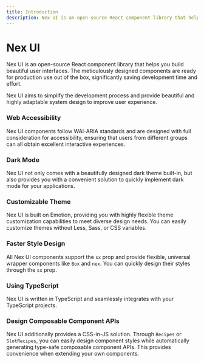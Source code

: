 ```yaml
---
title: Introduction
description: Nex UI is an open-source React component library that helps you build beautiful user interfaces.
---
```


# Nex UI

Nex UI is an open-source React component library that helps you build beautiful user interfaces. The meticulously designed components are ready for production use out of the box, significantly saving development time and effort.

Nex UI aims to simplify the development process and provide beautiful and highly adaptable system design to improve user experience.

### Web Accessibility

Nex UI components follow WAI-ARIA standards and are designed with full consideration for accessibility, ensuring that users from different groups can all obtain excellent interactive experiences.

### Dark Mode

Nex UI not only comes with a beautifully designed dark theme built-in, but also provides you with a convenient solution to quickly implement dark mode for your applications.

### Customizable Theme

Nex UI is built on Emotion, providing you with highly flexible theme customization capabilities to meet diverse design needs. You can easily customize themes without Less, Sass, or CSS variables.

### Faster Style Design

All Nex UI components support the `sx` prop and provide flexible, universal wrapper components like `Box` and `nex`. You can quickly design their styles through the `sx` prop.

### Using TypeScript

Nex UI is written in TypeScript and seamlessly integrates with your TypeScript projects.

### Design Composable Component APIs

Nex UI additionally provides a CSS-in-JS solution. Through `Recipes` or `SlotRecipes`, you can easily design component styles while automatically generating type-safe composable component APIs. This provides convenience when extending your own components.
